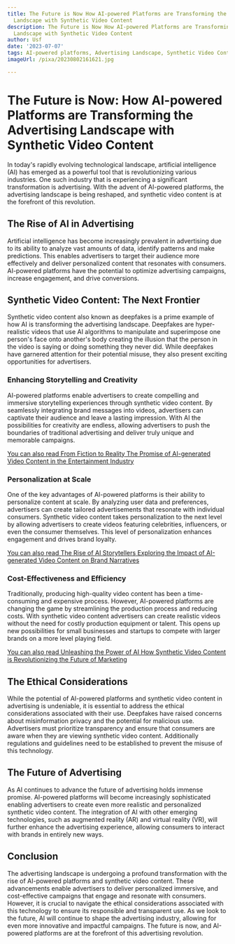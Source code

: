 ```yaml
---
title: The Future is Now How AI-powered Platforms are Transforming the Advertising
  Landscape with Synthetic Video Content
description: The Future is Now How AI-powered Platforms are Transforming the Advertising
  Landscape with Synthetic Video Content
author: Usf
date: '2023-07-07'
tags: AI-powered platforms, Advertising Landscape, Synthetic Video Content
imageUrl: /pixa/20230802161621.jpg

---
```

# The Future is Now: How AI-powered Platforms are Transforming the Advertising  Landscape with Synthetic Video  Content

In today's rapidly evolving technological landscape,  artificial intelligence  (AI) has emerged  as a powerful tool that is  revolutionizing various industries. One such industry that is experiencing a significant transformation is advertising.  With the  advent of AI-powered  platforms,  the advertising landscape is  being reshaped,  and synthetic video content is at the forefront of this revolution.

## The Rise of  AI  in Advertising

Artificial intelligence has  become increasingly prevalent in advertising due to its ability to analyze  vast amounts of data, identify patterns and make predictions. This enables advertisers to target their audience more effectively and deliver personalized content that resonates with consumers. AI-powered platforms have the potential to optimize advertising campaigns, increase engagement, and  drive conversions.

## Synthetic Video Content: The  Next Frontier

Synthetic video content  also known  as deepfakes is a prime  example of how AI is transforming the advertising landscape. Deepfakes are hyper-realistic videos  that  use AI algorithms to manipulate and  superimpose one  person's face onto another's body  creating the  illusion that the person in the video is saying or doing something they never did. While deepfakes have garnered attention for their potential misuse, they also present exciting opportunities for advertisers.

### Enhancing Storytelling and Creativity

AI-powered platforms enable advertisers to create compelling and immersive storytelling  experiences through synthetic video content. By seamlessly integrating brand  messages into videos, advertisers can captivate their audience and  leave a lasting impression.  With AI the possibilities for creativity are endless, allowing advertisers to push  the boundaries of traditional  advertising and deliver truly unique and memorable campaigns.

[You can also read From Fiction to Reality The Promise of AI-generated Video Content in the Entertainment Industry](From%20Fiction%20to%20Reality%20The%20Promise%20of%20AI-generated%20Video%20Content%20in%20the%20Entertainment%20Industry)


### Personalization at Scale

One of the key  advantages of AI-powered platforms is their ability to personalize content at  scale. By analyzing user data and preferences, advertisers can create tailored advertisements that resonate with individual consumers. Synthetic video content takes personalization to the next level by allowing advertisers to create videos featuring celebrities, influencers, or even the consumer themselves. This level of personalization enhances engagement and drives brand loyalty.

[You can also read The Rise of  AI Storytellers  Exploring the Impact of AI-generated Video Content on Brand Narratives](The%20Rise%20of%20AI%20Storytellers%20Exploring%20the%20Impact%20of%20AI-generated%20Video%20Content%20on%20Brand%20Narratives)


### Cost-Effectiveness and Efficiency

Traditionally, producing high-quality video content has  been a time-consuming and expensive process. However, AI-powered platforms are changing the game  by streamlining the production process and reducing costs. With  synthetic video content advertisers can  create realistic videos without the need for costly  production equipment or talent. This  opens up new possibilities for small businesses and  startups to  compete with larger brands on  a more level playing field.

[You can also read Unleashing the Power of AI How Synthetic Video Content is Revolutionizing the Future of Marketing](Unleashing%20the%20Power%20of%20AI%20How%20Synthetic%20Video%20Content%20is%20Revolutionizing%20the%20Future%20of%20Marketing)


## The Ethical Considerations

While the potential of AI-powered platforms and  synthetic video content in  advertising is undeniable, it is  essential to address  the ethical considerations associated  with their use. Deepfakes have raised concerns about misinformation privacy and the potential for malicious use. Advertisers must prioritize transparency and ensure that consumers are aware when they are viewing synthetic video content. Additionally regulations  and guidelines  need to be established to prevent  the misuse of this technology.

## The Future of Advertising

As  AI  continues to  advance the future of advertising holds immense promise. AI-powered platforms will become increasingly sophisticated enabling advertisers  to create even more realistic and personalized synthetic video content. The  integration of AI with  other emerging technologies, such as augmented reality (AR) and virtual reality (VR), will further enhance the advertising experience, allowing consumers to interact with brands in entirely new ways.

## Conclusion

The advertising landscape is undergoing a profound transformation with the rise of AI-powered platforms and  synthetic video content.  These advancements  enable advertisers to deliver personalized immersive, and cost-effective  campaigns that engage and resonate with consumers. However, it is crucial to navigate the ethical considerations associated with  this  technology to ensure its responsible and transparent  use. As we look to the future, AI will continue to shape the  advertising industry, allowing for even more innovative and impactful campaigns. The future is now, and AI-powered platforms are at the forefront of this advertising revolution.